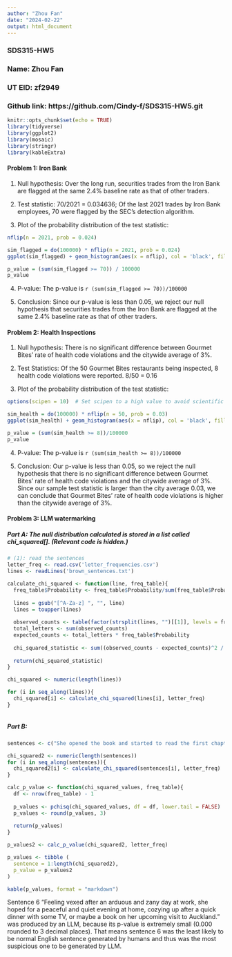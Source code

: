 ```yaml
---
author: "Zhou Fan"
date: "2024-02-22"
output: html_document
---
```


### SDS315-HW5
### Name: Zhou Fan
### UT EID: zf2949
### Github link: https://github.com/Cindy-f/SDS315-HW5.git

```r
knitr::opts_chunk$set(echo = TRUE)
library(tidyverse)
library(ggplot2)
library(mosaic)
library(stringr)
library(kableExtra)

```

#### Problem 1: Iron Bank

(1) Null hypothesis: Over the long run, securities trades from the Iron Bank are flagged at the same 2.4% baseline rate as that of other traders. 

(2) Test statistic: 70/2021 = 0.034636; Of the last 2021 trades by Iron Bank employees, 70 were flagged by the SEC’s detection algorithm.

(3) Plot of the probability distribution of the test statistic: 

```r
nflip(n = 2021, prob = 0.024)

```


```r

sim_flagged = do(100000) * nflip(n = 2021, prob = 0.024)
ggplot(sim_flagged) + geom_histogram(aes(x = nflip), col = 'black', fill = 'aquamarine', binwidth = 1) + theme_classic()

p_value = (sum(sim_flagged >= 70)) / 100000
p_value

```

(4) P-value: The p-value is `r (sum(sim_flagged >= 70))/100000`
 
(5) Conclusion: Since our p-value is less than 0.05, we reject our null hypothesis that securities trades from the Iron Bank are flagged at the same 2.4% baseline rate as that of other traders. 


#### Problem 2: Health Inspections

(1) Null hypothesis: There is no significant difference between Gourmet Bites’ rate of health code violations and the citywide average of 3%.

(2) Test Statistics: Of the 50 Gourmet Bites restaurants being inspected, 8 health code violations were reported. 8/50 = 0.16

(3) Plot of the probability distribution of the test statistic: 

```r
options(scipen = 10)  # Set scipen to a high value to avoid scientific notation

sim_health = do(100000) * nflip(n = 50, prob = 0.03)
ggplot(sim_health) + geom_histogram(aes(x = nflip), col = 'black', fill = 'aquamarine', binwidth = 1) + theme_classic()

p_value = (sum(sim_health >= 8))/100000
p_value

```
(4) P-value: The p-value is `r (sum(sim_health >= 8))/100000`

(5) Conclusion: Our p-value is less than 0.05, so we reject the null hypothesis that there is no significant difference between Gourmet Bites’ rate of health code violations and the citywide average of 3%. Since our sample test statistic is larger than the city average 0.03, we can conclude that Gourmet Bites’ rate of health code violations is higher than the citywide average of 3%. 


#### Problem 3: LLM watermarking 

##### Part A: The null distribution calculated is stored in a list called chi_squared[]. (Relevant code is hidden.)
```r
# (1): read the sentences
letter_freq <- read.csv('letter_frequencies.csv')
lines <- readLines('brown_sentences.txt')

calculate_chi_squared <- function(line, freq_table){
  freq_table$Probability <- freq_table$Probability/sum(freq_table$Probability)
  
  lines = gsub("[^A-Za-z] ", "", line)
  lines = toupper(lines)
  
  observed_counts <- table(factor(strsplit(lines, "")[[1]], levels = freq_table$Letter))
  total_letters <- sum(observed_counts)
  expected_counts <- total_letters * freq_table$Probability
  
  chi_squared_statistic <- sum((observed_counts - expected_counts)^2 / expected_counts)
  
  return(chi_squared_statistic)
}

chi_squared <- numeric(length(lines))

for (i in seq_along(lines)){
  chi_squared[i] <- calculate_chi_squared(lines[i], letter_freq)
}



```

##### Part B: 
```r
sentences <- c("She opened the book and started to read the first chapter, eagerly anticipating what might come next.", "Despite the heavy rain, they decided to go for a long walk in the park, crossing the main avenue by the fountain in the center.", "The museum’s new exhibit features ancient artifacts from various civilizations around the world.", "He carefully examined the document, looking for any clues that might help solve the mystery.", "The students gathered in the auditorium to listen to the guest speaker’s inspiring lecture.", "Feeling vexed after an arduous and zany day at work, she hoped for a peaceful and quiet evening at home, cozying up after a quick dinner with some TV, or maybe a book on her upcoming visit to Auckland.", "The chef demonstrated how to prepare a delicious meal using only locally sourced ingredients, focusing mainly on some excellent dinner recipes from Spain.", "They watched the sunset from the hilltop, marveling at the beautiful array of colors in the sky.", "The committee reviewed the proposal and provided many points of useful feedback to improve the project’s effectiveness.", "Despite the challenges faced during the project, the team worked tirelessly to ensure its successful completion, resulting in a product that exceeded everyone’s expectations.")

chi_squared2 <- numeric(length(sentences))
for (i in seq_along(sentences)){
  chi_squared2[i] <- calculate_chi_squared(sentences[i], letter_freq)
}

calc_p_value <- function(chi_squared_values, freq_table){
  df <- nrow(freq_table) - 1
  
  p_values <- pchisq(chi_squared_values, df = df, lower.tail = FALSE)
  p_values <- round(p_values, 3)
  
  return(p_values)
}

p_values2 <- calc_p_value(chi_squared2, letter_freq)

p_values <- tibble (
  sentence = 1:length(chi_squared2),
  p_value = p_values2
)

kable(p_values, format = "markdown")

```
Sentence 6 "Feeling vexed after an arduous and zany day at work, she hoped for a peaceful and quiet evening
at home, cozying up after a quick dinner with some TV, or maybe a book on her upcoming visit to
Auckland." was produced by an LLM, because its p-value is extremely small (0.000 rounded to 3 decimal places). That means sentence 6 was the least likely to be normal English sentence generated by humans and thus was the most suspicious one to be generated by LLM. 
